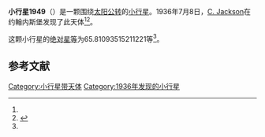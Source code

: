 {{Infobox planet
| bgcolour = #FFFFC0
| name = 1949 Messina
| symbol = 
| image = 
| caption = 
| discovery = yes
| discovery_ref = 
| discoverer = [[C._Jackson|C. Jackson]]
| discovery_site = [[约翰内斯堡|约翰内斯堡]] 
| discovered = 1936年7月8日
| designations = yes
| mp_name = 
| named_after = 
| alt_names = 1936 NE/ 1940 RK / 1951 SP / 1951 TN
| mp_category = [[主带小行星|主带小行星]]
| orbit_ref = <ref name="a">[http://ssd.jpl.nasa.gov/sbdb.cgi?sstr=1949 1949 Messina] {{Wayback|url=http://ssd.jpl.nasa.gov/sbdb.cgi?sstr=1949 |date=20201201074527 }}，小行星數據庫瀏覽器（JPL Small-Body Database Browser）－[[美国国家航空航天局|美国国家航空航天局]]喷气推进实验室</ref>
| epoch = 2456400.5 (2013年4月18日更新)
| aphelion = {{convert|2.931370116324162|AU|km|3|abbr=on|lk=out}}
| perihelion = {{convert|1.835148855365734|AU|km|3|abbr=on}}
| semimajor = {{convert|2.383259485844948|AU|km|3|abbr=on}}
| eccentricity = 0.229983614
| period = 1343.864316 [[日|日]]<br />3.68[[儒略年|儒略年]]
| avg_speed = 
| inclination = 4.657698530192638
| asc_node = 265.2335145779047
| mean_anomaly = 
| arg_peri = 65.81093515211221
| satellites = 
| physical_characteristics = yes
| dimensions = 
| mass = 
| density = 
| surface_grav = 
| escape_velocity = 
| sidereal_day = 
| axial_tilt = 
| pole_ecliptic_lat = 
| pole_ecliptic_lon = 
| albedo = 
| temperatures= 
| temp_name1 = 
| mean_temp_1 = 
| max_temp_1 = 
| temp_name2 = 
| max_temp_2 = 
| spectral_type = 
| abs_magnitude = 65.81093515211221
}}

'''小行星1949'''（{{lang-en|1949 Messina}}）是一颗围绕[[太阳|太阳]][[公转|公转]]的[[小行星|小行星]]。1936年7月8日，[[C._Jackson|C. Jackson]]在约翰内斯堡发现了此天体<ref name="a" /><ref>{{cite news|title=小行星列表|url=http://cfa-www.harvard.edu/iau/lists/NumberedMPs.txt|accessdate=2013-07-08|newspaper=哈佛大学|archive-date=2008-05-17|archive-url=https://web.archive.org/web/20080517010638/http://cfa-www.harvard.edu/iau/lists/NumberedMPs.txt|dead-url=no}}</ref>。

这颗小行星的[[绝对星等|绝对星等]]为65.81093515211221等<ref name="a" />。

==参考文献==
{{reflist}}
{{Minor Planet Number|[[小行星1948|小行星1948]]|[[小行星1950|小行星1950]]}}

{{小天体}}

[[Category:小行星带天体|Category:小行星带天体]]
[[Category:1936年发现的小行星|Category:1936年发现的小行星]]

{{asteroid-stub}}